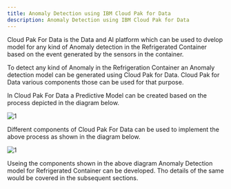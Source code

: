 ```yaml
---
title: Anomaly Detection using IBM Cloud Pak for Data
description: Anomaly Detection using IBM Cloud Pak for Data
---
```


Cloud Pak For Data is the Data and AI platform which can be used to dvelop model for any kind of Anomaly detection in the Refrigerated Container based on the event generated by the sensors in the container.

To detect any kind of Anomaly in the Refrigeration Container an Anomaly detection model can be generated using Cloud Pak for Data. Cloud Pak for Data various components those can be used for that purpose.

In Cloud Pak For Data a Predictive Model can be created based on the process depicted in the diagram below.

 ![1](./images/ModelOps-2.png)

Different components of Cloud Pak For Data can be used to implement the above process as shown in the diagram below.

 ![1](./images/ModelOpsUsingCPD.png)
 
 
 Useing the components shown in the above diagram Anomaly Detection model for Refrigerated Container can be developed. Tho details of the same would be covered in the subsequent sections.
